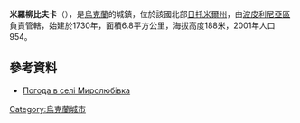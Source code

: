{{coord|49|59|48|N|29|26|26|E|scale:30000|display=title}}

'''米羅柳比夫卡'''（{{lang-uk|Миролюбівка}}），是[[烏克蘭|烏克蘭]]的城鎮，位於該國北部[[日托米爾州|日托米爾州]]，由[[波皮利尼亞區|波皮利尼亞區]]負責管轄，始建於1730年，面積6.8平方公里，海拔高度188米，2001年人口954。

==參考資料==
* [http://weather.in.ua/ua/zhitomirskaja/15747 Погода в селі Миролюбівка]

{{Ukraine-geo-stub}}
[[Category:烏克蘭城市|Category:烏克蘭城市]]